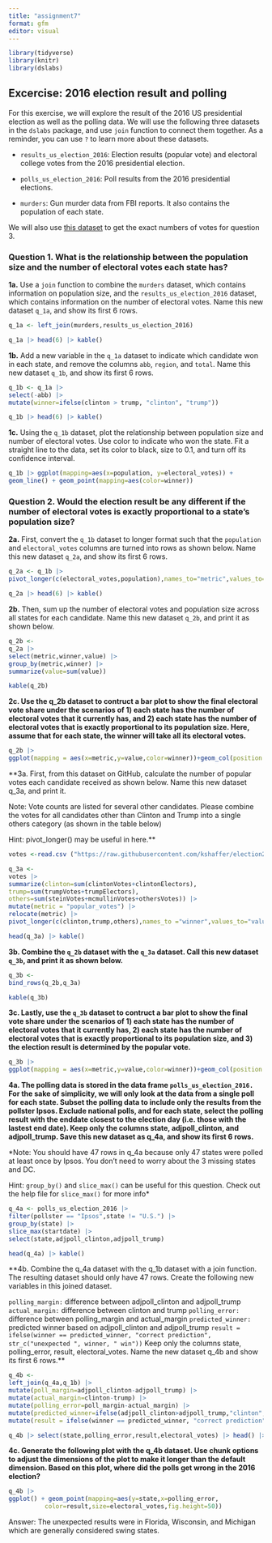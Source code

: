 ```yaml
---
title: "assignment7"
format: gfm
editor: visual
---
```


```r
library(tidyverse)
library(knitr)
library(dslabs)
```

## **Excercise: 2016 election result and polling**

For this exercise, we will explore the result of the 2016 US presidential election as well as the polling data. We will use the following three datasets in the `dslabs` package, and use `join` function to connect them together. As a reminder, you can use `?` to learn more about these datasets.

-   `results_us_election_2016`: Election results (popular vote) and electoral college votes from the 2016 presidential election.

-   `polls_us_election_2016`: Poll results from the 2016 presidential elections.

-   `murders`: Gun murder data from FBI reports. It also contains the population of each state.

We will also use [this dataset](https://raw.githubusercontent.com/kshaffer/election2016/master/2016ElectionResultsByState.csv) to get the exact numbers of votes for question 3.

### **Question 1. What is the relationship between the population size and the number of electoral votes each state has?**

**1a.** Use a `join` function to combine the `murders` dataset, which contains information on population size, and the `results_us_election_2016` dataset, which contains information on the number of electoral votes. Name this new dataset `q_1a`, and show its first 6 rows.

```r
q_1a <- left_join(murders,results_us_election_2016) 

q_1a |> head(6) |> kable()
```

**1b.** Add a new variable in the `q_1a` dataset to indicate which candidate won in each state, and remove the columns `abb`, `region`, and `total`. Name this new dataset `q_1b`, and show its first 6 rows.

```r
q_1b <- q_1a |> 
select(-abb) |> 
mutate(winner=ifelse(clinton > trump, "clinton", "trump"))

q_1b |> head(6) |> kable()
```

**1c.** Using the `q_1b` dataset, plot the relationship between population size and number of electoral votes. Use color to indicate who won the state. Fit a straight line to the data, set its color to black, size to 0.1, and turn off its confidence interval.

```r
q_1b |> ggplot(mapping=aes(x=population, y=electoral_votes)) + 
geom_line() + geom_point(mapping=aes(color=winner))
```

### **Question 2. Would the election result be any different if the number of electoral votes is exactly proportional to a state's population size?**

**2a.** First, convert the `q_1b` dataset to longer format such that the `population` and `electoral_votes` columns are turned into rows as shown below. Name this new dataset `q_2a`, and show its first 6 rows.

```r
q_2a <- q_1b |> 
pivot_longer(c(electoral_votes,population),names_to="metric",values_to="value") 

q_2a |> head(6) |> kable()
```

**2b.** Then, sum up the number of electoral votes and population size across all states for each candidate. Name this new dataset `q_2b`, and print it as shown below.

```r
q_2b <- 
q_2a |> 
select(metric,winner,value) |> 
group_by(metric,winner) |> 
summarize(value=sum(value))

kable(q_2b)
```

**2c. Use the q_2b dataset to contruct a bar plot to show the final electoral vote share under the scenarios of 1) each state has the number of electoral votes that it currently has, and 2) each state has the number of electoral votes that is exactly proportional to its population size. Here, assume that for each state, the winner will take all its electoral votes.**

```r
q_2b |> 
ggplot(mapping = aes(x=metric,y=value,color=winner))+geom_col(position = "fill")
```

\*\*3a. First, from this dataset on GitHub, calculate the number of popular votes each candidate received as shown below. Name this new dataset q_3a, and print it.

Note: Vote counts are listed for several other candidates. Please combine the votes for all candidates other than Clinton and Trump into a single others category (as shown in the table below)

Hint: pivot_longer() may be useful in here.\*\*

```r
votes <-read.csv ("https://raw.githubusercontent.com/kshaffer/election2016/master/2016ElectionResultsByState.csv")

q_3a <- 
votes |> 
summarize(clinton=sum(clintonVotes+clintonElectors),
trump=sum(trumpVotes+trumpElectors),
others=sum(steinVotes+mcmullinVotes+othersVotes)) |> 
mutate(metric = "popular_votes") |>
relocate(metric) |> 
pivot_longer(c(clinton,trump,others),names_to ="winner",values_to="value") 

head(q_3a) |> kable() 

```

**3b. Combine the `q_2b` dataset with the `q_3a` dataset. Call this new dataset `q_3b`, and print it as shown below.**

```r
q_3b <- 
bind_rows(q_2b,q_3a) 

kable(q_3b)
```

**3c. Lastly, use the `q_3b` dataset to contruct a bar plot to show the final vote share under the scenarios of 1) each state has the number of electoral votes that it currently has, 2) each state has the number of electoral votes that is exactly proportional to its population size, and 3) the election result is determined by the popular vote.**

```r
q_3b |> 
ggplot(mapping = aes(x=metric,y=value,color=winner))+geom_col(position = "fill")
```

**4a. The polling data is stored in the data frame `polls_us_election_2016.` For the sake of simplicity, we will only look at the data from a single poll for each state. Subset the polling data to include only the results from the pollster Ipsos. Exclude national polls, and for each state, select the polling result with the enddate closest to the election day (i.e. those with the lastest end date). Keep only the columns state, adjpoll_clinton, and adjpoll_trump. Save this new dataset as q_4a, and show its first 6 rows.**

\*Note: You should have 47 rows in q_4a because only 47 states were polled at least once by Ipsos. You don't need to worry about the 3 missing states and DC.

Hint: `group_by()` and `slice_max()` can be useful for this question. Check out the help file for `slice_max()` for more info\*

```r
q_4a <- polls_us_election_2016 |>  
filter(pollster == "Ipsos",state != "U.S.") |> 
group_by(state) |> 
slice_max(startdate) |> 
select(state,adjpoll_clinton,adjpoll_trump)

head(q_4a) |> kable()
```

\*\*4b. Combine the q_4a dataset with the q_1b dataset with a join function. The resulting dataset should only have 47 rows. Create the following new variables in this joined dataset.

`polling_margin:` difference between adjpoll_clinton and adjpoll_trump `actual_margin:` difference between clinton and trump `polling_error:` difference between polling_margin and actual_margin `predicted_winner:` predicted winner based on adjpoll_clinton and adjpoll_trump `result = ifelse(winner == predicted_winner, "correct prediction", str_c("unexpected ", winner, " win"))` Keep only the columns state, polling_error, result, electoral_votes. Name the new dataset q_4b and show its first 6 rows.\*\*

```r
q_4b <- 
left_join(q_4a,q_1b) |> 
mutate(poll_margin=adjpoll_clinton-adjpoll_trump) |> 
mutate(actual_margin=clinton-trump) |> 
mutate(polling_error=poll_margin-actual_margin) |> 
mutate(predicted_winner=ifelse(adjpoll_clinton>adjpoll_trump,"clinton","trump")) |> 
mutate(result = ifelse(winner == predicted_winner, "correct prediction", str_c("unexpected ", winner, " win"))) 

q_4b |> select(state,polling_error,result,electoral_votes) |> head() |> kable()
```

**4c. Generate the following plot with the q_4b dataset. Use chunk options to adjust the dimensions of the plot to make it longer than the default dimension. Based on this plot, where did the polls get wrong in the 2016 election?**

```r
q_4b |> 
ggplot() + geom_point(mapping=aes(y=state,x=polling_error,
          color=result,size=electoral_votes,fig.height=50))
```

Answer: The unexpected results were in Florida, Wisconsin, and Michigan which are generally considered swing states.
